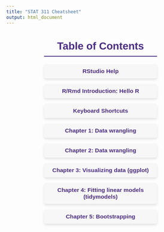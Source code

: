 ```yaml
---
title: "STAT 311 Cheatsheet"
output: html_document
---
```



<style>
    /* Center the entire Table of Contents */
    #toc {
        width: 60%;
        margin: 0 auto;
        font-family: Arial, sans-serif;
        font-size: 1.1em;
        color: #333;
    }

    /* Header Styling */
    #toc h2 {
        text-align: center;
        color: #4B2D83;
        font-size: 1.8em;
        margin-bottom: 20px;
        border-bottom: 2px solid #4B2D83;
        padding-bottom: 10px;
    }

    /* List Item Styling */
    #toc ul {
        list-style: none;
        padding: 0;
    }

    #toc li {
        margin: 15px 0;
        padding: 10px;
        background-color: #f7f7f7;
        border-radius: 5px;
        text-align: center;
        box-shadow: 0 4px 6px rgba(0, 0, 0, 0.1);
    }

    #toc a {
        text-decoration: none;
        color: #4B2D83;
        font-weight: bold;
        transition: color 0.3s;
    }

    #toc a:hover {
        color: #FF8C00;
    }
</style>
<div id="toc">
  <h2>Table of Contents</h2>
  <ul>
    <li>
      <a href="Chapters/RStudioHelp.html">RStudio Help</a>
    </li>
    <li>
      <a href="Chapters/RmdIntroduction.html">R/Rmd Introduction: Hello R</a>
    </li>
    <li>
      <a href="Chapters/RmdShortcuts.html">Keyboard Shortcuts</a>
    </li>
    <li>
      <a href="Chapters/Chapter1.html">Chapter 1: Data wrangling</a>
    </li>
    <li>
      <a href="Chapters/Chapter2.html">Chapter 2: Data wrangling</a>
    </li>
    <li>
      <a href="Chapters/Chapter3.html">Chapter 3: Visualizing data (ggplot)</a>
    </li>
    <li>
      <a href="Chapters/Chapter4.html">Chapter 4: Fitting linear models (tidymodels)</a>
    </li>
    <li>
      <a href="Chapters/Chapter5.html">Chapter 5: Bootstrapping</a>
    </li>

  </ul>
</div>
